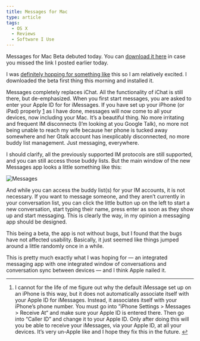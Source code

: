 ```yaml
---
title: Messages for Mac
type: article
tags:
  - OS X
  - Reviews
  - Software I Use
---
```


Messages for Mac Beta debuted today. You can [download it here](http://www.apple.com/macosx/mountain-lion/messages-beta/) in case you missed the link I posted earlier today.

I was [definitely hopping for something like](/article/2011/10/imessage-for-lion) this so I am relatively excited. I downloaded the beta first thing this morning and installed it.

Messages completely replaces iChat. All the functionality of iChat is still there, but de-emphasized. When you first start messages, you are asked to enter your Apple ID for for iMessages. If you have set up your iPhone (or iPad) properly [1](#fn:messages1) as I have done, messages will now come to all your devices, now including your Mac. It’s a beautiful thing. No more irritating and frequent IM disconnects (I’m looking at you Google Talk), no more not being unable to reach my wife because her phone is tucked away somewhere and her Gtalk account has inexplicably disconnected, no more buddy list management. Just messaging, everywhere.

I should clarify, all the previously supported IM protocols are still supported, and you can still access those buddy lists. But the main window of the new Messages app looks a little something like this:

![Messages](http://appleuserpro.com/assets/uploads/messages.jpg "messages.jpg")

And while you can access the buddy list(s) for your IM accounts, it is not necessary. If you want to message someone, and they aren’t currently in your conversation list, you can click the little button up on the left to start a new conversation, start typing their name, press enter as soon as they show up and start messaging. This is clearly the way, in my opinion a messaging app should be designed.

This being a beta, the app is not without bugs, but I found that the bugs have not affected usability. Basically, it just seemed like things jumped around a little randomly once in a while.

This is pretty much exactly what I was hoping for — an integrated messaging app with one integrated window of conversations and conversation sync between devices — and I think Apple nailed it.

* * *

1.  I cannot for the life of me figure out why the default iMessage set up on an iPhone is this way, but it does not automatically associate itself with your Apple ID for iMessages. Instead, it associates itself with your iPhone’s phone number. You must go into ”iPhone Settings > Messages > Receive At“ and make sure your Apple ID is entered there. Then go into “Caller ID” and change it to your Apple ID. Only after doing this will you be able to receive your iMessages, via your Apple ID, at all your devices. It’s very un-Apple like and I hope they fix this in the future. [↩](#fnref:messages1)
